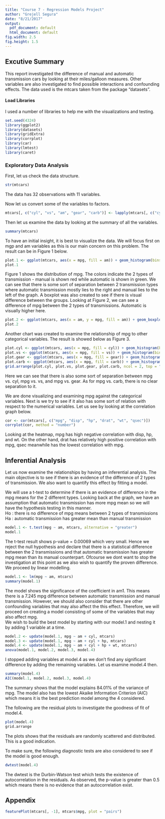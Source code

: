 ```yaml
---
title: "Course 7 - Regression Models Project"
author: "Grejell Segura"
date: "8/21/2017"
output:
  pdf_document: default
  html_document: default
fig.width: 2.5
fig.height: 1.5
---
```


## Excutive Summary

This report investigated the difference of manual and automatic transmission cars by looking at their miles/galloon measures. Other variables are also investigated to find possible interactions and confounding effects. The data used is the mtcars taken from the package "datasets".

#### Load Libraries

I used a number of libraries to help me with the visualizations and testing.
```r
set.seed(4324)
library(ggplot2)
library(datasets)
library(gridExtra)
library(corrplot)
library(car)
library(lmtest)
library(caret)
```

### Exploratory Data Analysis

First, let us check the data structure.
```r
str(mtcars)
```

The data has 32 observations with 11 variables.

Now let us convert some of the variables to factors.
```r
mtcars[, c("cyl", "vs", "am", "gear", "carb")] <- lapply(mtcars[, c("cyl", "vs", "am", "gear", "carb")], as.factor)
```

Then let us examine the data by looking at the summary of all the variables.
```r
summary(mtcars)
```


To have an initial insight, it is best to visualize the data. We will focus first on mgp and am variables as this is our main concern on this problem. The result can be in Figure 1 below.
```r
plot.1 <- ggplot(mtcars, aes(x = mpg, fill = am)) + geom_histogram(bins = 32) + labs(title = "Figure 1")
plot.1
```

  
Figure 1 shows the distribution of mpg. The colors indicate the 2 types of transmission - manual is shown red while automatic is shown in green. We can see that there is some sort of separation between 2 transmission types where automatic transmission mostly lies to the right and manual lies to the left of the graph. 
A boxplot was also created to see if there is visual difference between the groups. Looking at Figure 2, we can see a difference of mpg between the 2 types of transmissions. Automatic is visually higher here.

```r
plot.2 <- ggplot(mtcars, aes(x = am, y = mpg, fill = am)) + geom_boxplot() + labs(title = "Figure 2")
plot.2
```

  
Another chart was created to examine the relationship of mpg to other categorical variables. The result is showed below as Figure 3.

```r
plot.cyl <- ggplot(mtcars, aes(x = mpg, fill = cyl)) + geom_histogram(bins = 32)
plot.vs <- ggplot(mtcars, aes(x = mpg, fill = vs)) + geom_histogram(bins = 32)
plot.gear <- ggplot(mtcars, aes(x = mpg, fill = gear)) + geom_histogram(bins = 32)
plot.carb <- ggplot(mtcars, aes(x = mpg, fill = carb)) + geom_histogram(bins = 32)
grid.arrange(plot.cyl, plot.vs, plot.gear, plot.carb, ncol = 2, top = "Figure 3")
```
  
Here we can see that there is also some sort of separation between mpg vs. cyl, mpg vs. vs, and mpg vs. gear. As for mpg vs. carb, there is no clear separation to it.
  
We are done visualizing and examining mpg against the categorical variables. Next is we try to see if it also has some sort of relation with respect to the numerical variables. Let us see by looking at the correlation graph below.

```r
cor <- cor(mtcars[, c("mpg", "disp", "hp", "drat", "wt", "qsec")])
corrplot(cor, method = "number")
```
  
Looking at the heatmap, mpg has high negative correlation with disp, hp, and wt. On the other hand, drat has relatively high positive correlation with mpg, qsec meanwhile has the lowest correlation with mpg.

## Inferential Analysis

Let us now examine the relationships by having an inferential analysis. The main objective is to see if there is an evidence of the difference of 2 types of transmission. We also want to quantify this effect by fitting a model.  
  
We will use a t-test to determine if there is an evidence of difference in the mpg means for the 2 different types. Looking back at the graph, we have an assumption that automatic transmission has more mpg mean so we will have the hypothesis testing in this manner.  
Ho : there is no difference of mpg means between 2 types of transmissions
Ha : automatic transmission has greater mean than manual transmission

```r
model.1 <- t.test(mpg ~ am, mtcars, alternative = "greater")
model.1
```

The t-test result shows p-value = 0.00069 which very small. Hence we reject the null hypothesis and declare that there is a statistical difference between the 2 transmissions and that automatic transmission has greater mpg mean than its manual counterpart. Ofcourse we dont want to stop the investigation at this point as we also wish to quantify the proven difference. We proceed by linear modelling.

```r
model.1 <- lm(mpg ~ am, mtcars)
summary(model.1)
```
  
The model shows the significance of the coefficient in am1. This means there is a 7.245 mpg difference between automatic transmission and manual transmission. However, we should also consider that there are other confounding variables that may also affect the this effect. Therefore, we will proceed on creating a model consisting of some of the variables that may also affect mpg.  
We wish to build the best model by starting with our model.1 and nesting it by adding 1 variable at a time.
```r
model.2 <- update(model.1, mpg ~ am + cyl, mtcars)
model.3 <- update(model.1, mpg ~ am + cyl + hp, mtcars)
model.4 <- update(model.1, mpg ~ am + cyl + hp + wt, mtcars)
anova(model.1, model.2, model.3, model.4)
```

I stopped adding variables at model.4 as we don't find any significant difference by adding the remaining variables. Let us examine model.4 then.

```r
summary(model.4)
AIC(model.1, model.2, model.3, model.4)
```
  
The summary shows that the model explains 84.01% of the variance of mpg. The model also has the lowest Akaike Information Criterion (AIC) which means it is the best prediction model among the 4 considered.  
  
The following are the residual plots to investigate the goodness of fit of model.4.
```r
plot(model.4)
grid.arrange
```
  
The plots shows that the residuals are randomly scattered and distributed. This is a good indication.
  
To make sure, the following diagnostic tests are also considered to see if the model is good enough.
```r
dwtest(model.4)
```
  
The dwtest is the Durbin-Watson test which tests the existence of autocorrelation in the residuals. As observed, the p-value is greater than 0.5 which means there is no evidence that an autocorrelation exist.  
  

## Appendix
```r
featurePlot(mtcars[, -1], mtcars$mpg, plot = "pairs")
```
